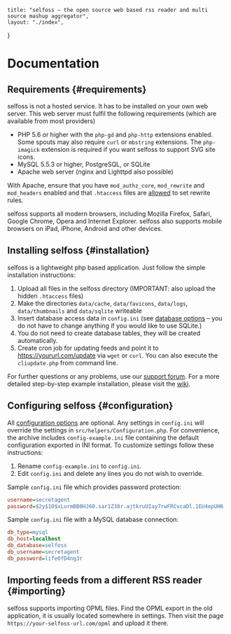 
    title: "selfoss – the open source web based rss reader and multi source mashup aggregator",
    layout: "./index",
}


# Documentation

## Requirements {#requirements}
<DocSection>

selfoss is not a hosted service. It has to be installed on your own web server. This web server must fulfil the following requirements (which are available from most providers)

* PHP 5.6 or higher with the `php-gd` and `php-http` extensions enabled. Some spouts may also require `curl` or `mbstring` extensions. The `php-imagick` extension is required if you want selfoss to support SVG site icons.
* MySQL 5.5.3 or higher, PostgreSQL, or SQLite
* Apache web server (nginx and Lighttpd also possible)

With Apache, ensure that you have `mod_authz_core`, `mod_rewrite` and `mod_headers` enabled and that `.htaccess` files are [allowed](http://httpd.apache.org/docs/current/mod/core.html#allowoverride) to set rewrite rules.

selfoss supports all modern browsers, including Mozilla Firefox, Safari, Google Chrome, Opera and Internet Explorer. selfoss also supports mobile browsers on iPad, iPhone, Android and other devices.
</DocSection>

## Installing selfoss {#installation}
<DocSection>

selfoss is a lightweight php based application. Just follow the simple installation instructions:

1. Upload all files in the selfoss directory (IMPORTANT: also upload the hidden `.htaccess` files)
2. Make the directories `data/cache`, `data/favicons`, `data/logs`, `data/thumbnails` and `data/sqlite` writeable
3. Insert database access data in `config.ini` (see [database options](@/docs/administration/options.mdx#db-type) – you do not have to change anything if you would like to use SQLite.)
4. You do not need to create database tables, they will be created automatically.
5. Create cron job for updating feeds and point it to https://yoururl.com/update via `wget` or `curl`. You can also execute the `cliupdate.php` from command line.

For further questions or any problems, use our [support forum](forum). For a more detailed step-by-step example installation, please visit the [wiki](https://github.com/fossar/selfoss/wiki/).
</DocSection>

## Configuring selfoss {#configuration}
<DocSection>

All [configuration options](@/docs/administration/options.mdx) are optional. Any settings in `config.ini` will override the settings in `src/helpers/Configuration.php`. For convenience, the archive includes `config-example.ini` file containing the default configuration exported in INI format. To customize settings follow these instructions:

1. Rename `config-example.ini` to `config.ini`.
2. Edit `config.ini` and delete any lines you do not wish to override.

Sample `config.ini` file which provides password protection:

```ini
username=secretagent
password=$2y$10$xLurmBB0HJ60.sar1Z38r.ajtkruUIay7rwFRCvcaDl.1EU4epUH6
```

Sample `config.ini` file with a MySQL database connection:

```ini
db_type=mysql
db_host=localhost
db_database=selfoss
db_username=secretagent
db_password=life0fD4ng3r
```
</DocSection>

## Importing feeds from a different RSS reader {#importing}
<DocSection>

selfoss supports importing OPML files. Find the OPML export in the old application, it is usually located somewhere in settings.
Then visit the page `https://your-selfoss-url.com/opml` and upload it there.
</DocSection>

